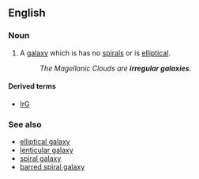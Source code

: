 ==English==

===Noun===
{{wikipedia}}
{{en-noun|sg=[[irregular]] [[galaxy]]|irregular galaxies}}

# {{astronomy}} A [[galaxy]] which is has no [[spiral]]s or is [[elliptical]].
#:''The Magellanic Clouds are '''irregular galaxies'''.''

====Derived terms====
* [[IrG]]

===See also===
*[[elliptical galaxy]]
*[[lenticular galaxy]]
*[[spiral galaxy]]
*[[barred spiral galaxy]]